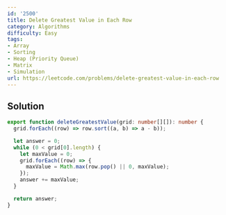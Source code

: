 ```yaml
---
id: '2500'
title: Delete Greatest Value in Each Row
category: Algorithms
difficulty: Easy
tags:
- Array
- Sorting
- Heap (Priority Queue)
- Matrix
- Simulation
url: https://leetcode.com/problems/delete-greatest-value-in-each-row
---
```


## Solution

```typescript filename="solution.ts" copy
export function deleteGreatestValue(grid: number[][]): number {
  grid.forEach((row) => row.sort((a, b) => a - b));

  let answer = 0;
  while (0 < grid[0].length) {
    let maxValue = 0;
    grid.forEach((row) => {
      maxValue = Math.max(row.pop() || 0, maxValue);
    });
    answer += maxValue;
  }

  return answer;
}
```

